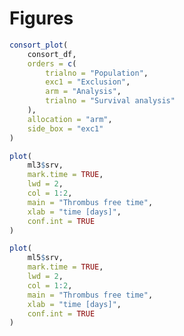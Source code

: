 # Figures

```r
consort_plot(
    consort_df,
    orders = c(
        trialno = "Population",
        exc1 = "Exclusion",
        arm = "Analysis",
        trialno = "Survival analysis"
    ),
    allocation = "arm",
    side_box = "exc1"
)
```

```r
plot(
    ml3$srv,
    mark.time = TRUE,
    lwd = 2,
    col = 1:2,
    main = "Thrombus free time",
    xlab = "time [days]",
    conf.int = TRUE
)
```

```r
plot(
    ml5$srv,
    mark.time = TRUE,
    lwd = 2,
    col = 1:2,
    main = "Thrombus free time",
    xlab = "time [days]",
    conf.int = TRUE
)
```
